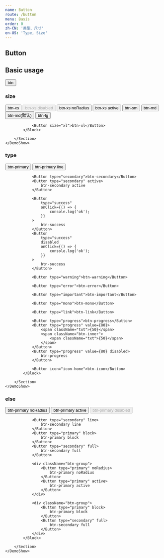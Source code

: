 ```yaml
---
name: Button
route: /button
menu: Basis
order: 0
zh-CN: '类型、尺寸'
en-US: 'Type, Size'
---
```


## Button


<PropsTable of={Button} />

## Basic usage

<Playground>
    <Button>btn</Button>
</Playground>

### size

<Playground>
    <DemoShow>
        <Section title="size">
            <Block flex>
                <Button size="xs">btn-xs</Button>
                <Button size="xs" disabled>
                    btn-xs disabled
                </Button>
                <Button size="xs" noRadius>
                    btn-xs noRadius
                </Button>
                <Button size="xs" active>
                    btn-xs active
                </Button>
                <Button size="sm">btn-sm</Button>
                <Button size="md">btn-md</Button>
                <Button>btn-md(默认)</Button>
                <Button size="lg">btn-lg</Button>

                <Button size="xl">btn-xl</Button>
            </Block>

        </Section>
    </DemoShow>
</Playground>

### type

<Playground>
    <DemoShow>
        <Section title="type">
            <Block flex>
                <Button type="primary">btn-primary</Button>
                <Button type="primary" line>
                    btn-primary line
                </Button>

                <Button type="secondary">btn-secondary</Button>
                <Button type="secondary" active>
                    btn-secondary active
                </Button>

                <Button
                    type="success"
                    onClick={() => {
                        console.log('ok');
                    }}
                >
                    btn-success
                </Button>
                <Button
                    type="success"
                    disabled
                    onClick={() => {
                        console.log('ok');
                    }}
                >
                    btn-success
                </Button>

                <Button type="warning">btn-warning</Button>

                <Button type="error">btn-error</Button>

                <Button type="important">btn-important</Button>

                <Button type="mono">btn-mono</Button>

                <Button type="link">btn-link</Button>

                <Button type="progress">btn-progress</Button>
                <Button type="progress" value={80}>
                    <span className="txt">{50}</span>
                    <span className="btn-inner">
                        <span className="txt">{50}</span>
                    </span>
                </Button>
                <Button type="progress" value={80} disabled>
                    btn-progress
                </Button>

                <Button icon="icon-home">btn-icon</Button>
            </Block>

        </Section>
    </DemoShow>
</Playground>

### else

<Playground>
    <DemoShow>
        <Section title="else">
            <Block flex>
                <Button type="primary" noRadius>
                    btn-primary noRadius
                </Button>
                <Button type="primary" active>
                    btn-primary active
                </Button>
                <Button type="primary" disabled>
                    btn-primary disabled
                </Button>

                <Button type="secondary" line>
                    btn-secondary line
                </Button>
                <Button type="primary" block>
                    btn-primary block
                </Button>
                <Button type="secondary" full>
                    btn-secondary full
                </Button>

                <div className="btn-group">
                    <Button type="primary" noRadius>
                        btn-primary noRadius
                    </Button>
                    <Button type="primary" active>
                        btn-primary active
                    </Button>
                </div>

                <div className="btn-group">
                    <Button type="primary" block>
                        btn-primary block
                    </Button>
                    <Button type="secondary" full>
                        btn-secondary full
                    </Button>
                </div>
            </Block>

        </Section>
    </DemoShow>
</Playground>
